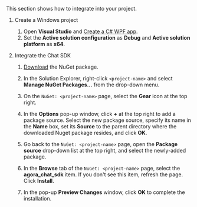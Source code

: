 <PlatformWrapper platform="windows">

This section shows how to integrate <Vpd k="SDK" /> into your project.

1. Create a Windows project

    1. Open **Visual Studio** and [Create a C# WPF app](https://learn.microsoft.com/en-us/dotnet/desktop/wpf/get-started/create-app-visual-studio?view=netdesktop-7.0#create-a-wpf-app).
    1. Set the **Active solution configuration** as **Debug** and **Active solution platform** as **x64**.

2. Integrate the Chat SDK

    1. [Download](/sdks) the <Vpd k="SDK" /> NuGet package.

    2. In the Solution Explorer, right-click `<project-name>` and select **Manage NuGet Packages...** from the drop-down menu.

    3. On the `NuGet: <project-name>` page, select the **Gear** icon at the top right.

    4. In the **Options** pop-up window, click **+** at the top right to add a package source. Select the new package source, specify its name in the **Name** box, set its **Source** to the parent directory where the downloaded Nuget package resides, and click **OK**.

    5. Go back to the `NuGet: <project-name>` page, open the **Package source** drop-down list at the top right, and select the newly-added package.

    6. In the **Browse** tab of the `NuGet: <project-name>` page, select the **agora_chat_sdk** item. If you don't see this item, refresh the page. Click **Install**.

    7. In the pop-up **Preview Changes** window, click **OK** to complete the installation.

</PlatformWrapper>